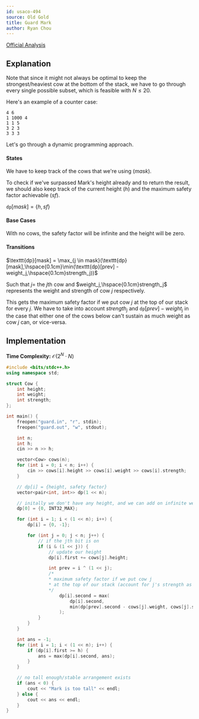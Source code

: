 ```yaml
---
id: usaco-494
source: Old Gold
title: Guard Mark
author: Ryan Chou
---
```

 
[Official Analysis](http://www.usaco.org/current/data/sol_guard_gold.html)

## Explanation

Note that since it might not always be optimal to keep the strongest/heaviest cow at the bottom of the stack, we have to go through every single possible subset, which is feasible with $N \leq 20$.

Here's an example of a counter case:
```
4 6
1 1000 4
1 1 5
3 2 3
3 3 3
```

Let's go through a dynamic programming approach.

#### States

We have to keep track of the cows that we're using ($mask$).

To check if we've surpassed Mark's height already and to return the result, we should also keep track of the current height ($h$) and the maximum safety factor achievable ($sf$).

$\texttt{dp}[mask] =\{h, sf\}$

#### Base Cases

With no cows, the safety factor will be infinite and the height will be zero.

#### Transitions

$\texttt{dp}[mask] = \max_{j \in mask}(\texttt{dp}[mask],\hspace{0.1cm}\min(\texttt{dp}[prev] - weight_j,\hspace{0.1cm}strength_j))$

Such that $j =$ the $j$th cow and $weight_j,\hspace{0.1cm}strength_j$ represents the weight and strength of cow $j$ respectively.

This gets the maximum safety factor if we put cow $j$ at the top of our stack for every $j$. We have to take into account $strength_j$ and $\texttt{dp}[prev] - weight_j$ in the case that either one of the cows below can't sustain as much weight as cow $j$ can, or vice-versa.

## Implementation

**Time Complexity:** $\mathcal{O}(2^N \cdot N)$

<LanguageSection>
<CPPSection>

```cpp
#include <bits/stdc++.h>
using namespace std;

struct Cow {
	int height;
	int weight;
	int strength; 
};

int main() {
	freopen("guard.in", "r", stdin);
	freopen("guard.out", "w", stdout);

	int n;
	int h;
	cin >> n >> h;

	vector<Cow> cows(n);
	for (int i = 0; i < n; i++) {
		cin >> cows[i].height >> cows[i].weight >> cows[i].strength;
	}

	// dp[i] = {height, safety factor}
	vector<pair<int, int>> dp(1 << n);

	// initally we don't have any height, and we can add on infinite weight
	dp[0] = {0, INT32_MAX};

	for (int i = 1; i < (1 << n); i++) {
		dp[i] = {0, -1};

		for (int j = 0; j < n; j++) {
			// if the jth bit is on
			if (i & (1 << j)) {
				// update our height
				dp[i].first += cows[j].height;

				int prev = i ^ (1 << j);
				/*
				* maximum safety factor if we put cow j
				* at the top of our stack (account for j's strength as well)
				*/
					dp[i].second = max(
						dp[i].second,
						min(dp[prev].second - cows[j].weight, cows[j].strength)
					);
			}
		}
	}

	int ans = -1;
	for (int i = 1; i < (1 << n); i++) {
		if (dp[i].first >= h) {
			ans = max(dp[i].second, ans);
		}
	}

	// no tall enough/stable arrangement exists
	if (ans < 0) {
		cout << "Mark is too tall" << endl;
	} else {
		cout << ans << endl;
	}
}
```
</CPPSection>
</LanguageSection>
